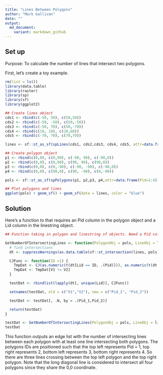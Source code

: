 ```yaml
---
title: "Lines Between Polygons"
author: "Mark Gallivan"
date: ""
output: 
  md_document:
    variant: markdown_github
---
```

## Set up
Purpose: To calculate the number of lines that intersect two polygons. 

First, let's create a toy example. 
```r
rm(list = ls())
library(data.table)
library(raster)
library(sp)
library(sf)
library(ggplot2)

## Create lines object
cds1 <- rbind(c(-50, 50), c(50,50))
cds2 <- rbind(c(-50, -50), c(50,-50))
cds3 <- rbind(c(-50, 70), c(50,-70))
cds4 <- rbind(c(10, 10), c(20,60))
cds5 <- rbind(c(-70, 70), c(70,70))

lines <- sf::st_as_sf(spLines(cds1, cds2,cds3, cds4, cds5, attr=data.frame(Lid=1:5)))

## Create polygon object
p1 <- rbind(c(0,0), c(0,90), c(-90, 90), c(-90,0))
p2 <- rbind(c(0,0), c(0,90), c(90, 90), c(90,0))
p3 <- rbind(c(0,0), c(0,-90), c(-90, -90), c(-90,0))
p4 <- rbind(c(0,0), c(90,0), c(90, -90), c(0,-90))

pols <- sf::st_as_sf(spPolygons(p1, p2,p3, p4,attr=data.frame(Pid=1:4)))

## Plot polygons and lines
ggplot(pols) + geom_sf() + geom_sf(data = lines, color = "blue")
```

## Solution 
Here's a function to that requires an Pid column in the polygon object and a Lid column in the linestring object.

```r
## Function taking in polygon and linestring sf objects. Need a Pid column in the polygon object and Lid column in the linestring object. 

GetNumberOfIntersectingLines <- function(PolygonObj = pols, LineObj = lines) {
  # find intersections
  dt <- suppressWarnings(as.data.table(sf::st_intersection(lines, pols)))

  CJFunc <- function(ID =1) {
    TmpDat <- CJ(as.numeric(t(dt[Lid == ID, .(Pid)])), as.numeric(t(dt[Lid == ID, .(Pid)])))
    TmpDat <- TmpDat[V1 != V2]
  }

  testDat <- rbindlist(lapply(dt[, unique(Lid)], CJFunc))

  setnames(testDat, old = c("V1","V2"), new = c("Pid_1", "Pid_2"))

  testDat <- testDat[, .N, by = .(Pid_1,Pid_2)]

  return(testDat)
}

testDat <- GetNumberOfIntersectingLines(PolygonObj = pols, LineObj = lines)
testDat
```

This function outputs an edge list with the number of intersecting lines between each polygon with at least one line intersecting both polygons. The polygons IDs are positioned such that the top left represents Pid = 1, top right represents 2, bottom left represents 3, bottom right represents 4. So there are three lines crossing between the top left polygon and the top right polygon. Note that the long diagonal line is considered to intersect all four polygons since they share the 0,0 coordinate.